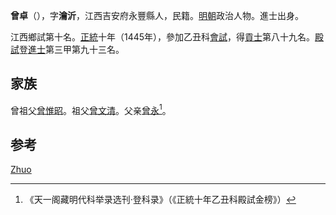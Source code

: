 {{Otheruses|曾卓}}

'''曾卓'''（{{bd|1409年||？}}），字'''瀹沂'''，江西吉安府永豐縣人，民籍。[[明朝|明朝]]政治人物。進士出身。

江西鄉試第十名。[[正统_(年号)|正統]]十年（1445年），參加乙丑科[[會試|會試]]，得[[貢士|貢士]]第八十九名。[[殿試|殿試]]登[[進士|進士]]第三甲第九十三名。

== 家族 ==
曾祖父[[曾惟昭|曾惟昭]]。祖父[[曾文清|曾文清]]。父亲[[曾永|曾永]]<ref>《天一阁藏明代科举录选刊·登科录》（《正統十年乙丑科殿試金榜》）</ref>。

== 参考 ==
{{reflist}}

{{明朝人物小作品}}
{{正統十年乙丑科殿試金榜}}

{{Authority control}}
{{DEFAULTSORT:Zeng曾}}
[[Category:曾姓|Zhuo]]